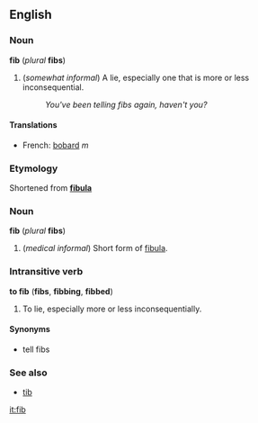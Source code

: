 ==English==
===Noun===
'''fib''' (''plural'' '''fibs''')

#(''somewhat informal'') A lie, especially one that is more or less inconsequential.
#:''You've been telling fibs again, haven't you?''

====Translations====
*French: [[bobard]] ''m''

===Etymology===
Shortened from '''[[fibula]]'''

===Noun===
'''fib''' (''plural'' '''fibs''')

#(''medical informal'') Short form of [[fibula]].

===Intransitive verb===
'''to fib''' ('''fibs''', '''fibbing''', '''fibbed''')

#To lie, especially more or less inconsequentially.

====Synonyms====
*tell fibs

===See also===
*[[tib]]

[[it:fib]]